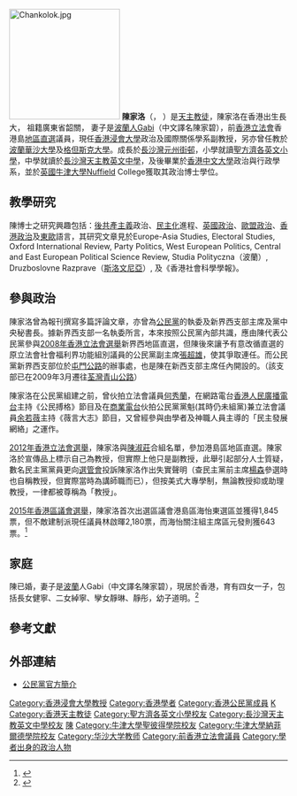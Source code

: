 {{not|陳家樂}}
{{Otheruses|陳家洛 (書劍恩仇錄)|subject=[[香港浸會大學|香港浸會大學]]政治及國際關係學系副教授|other=金庸小說的人物}}
{{Infobox_officeholder
| honorific-prefix = [[哲學博士|Dr]]
| name = 陳家洛
| native_name = Kenneth Chan Ka-lok
| honorific-suffix = [[哲學博士|博士]]
| image =Kenneth Chan Ka-lok.jpg
| image name = 
| width =
| office = [[File:Legco.svg|20px]] [[香港立法會|香港立法會]][[香港立法會議員列表|議員]]
| constituency = [[香港島選區|香港島]]
| term_start = 2012年10月1日
| term_end = 2016年9月30日
| predecessor1  = [[陳淑莊|陳淑莊]]
| successor1    = [[陳淑莊|陳淑莊]]
| 多數票1 = [[2012年香港立法會選舉|2012年]]：70,475 (21.31%)<br/>名單首位
| now2 = [[公民黨_(香港)|公民黨]]新界西支部主席
| period2 = 2006年－2008年
| now3 = [[公民黨_(香港)|公民黨]]秘書長
| period3 = 2008年－2010年
| now4 = [[公民黨_(香港)|公民黨]]主席
| period4 = 2010年－2012年
| native place = 
| nationality ={{CNHK}}
| date of birth = {{birth_date_and_age|1968|6|12}}
| profession =  大學副教授
| place of birth = {{HKG-1959}}
| party = {{CPHK}}
| educate = [[香港中文大學|香港中文大學]]政治及行政學社會科學學士<br>[[牛津大學|牛津大學]]政治學哲學碩士<br>[[牛津大學|牛津大學]]政治學哲學博士
|alma_mater= [[香港中文大學|香港中文大學]]<br>[[牛津大學|牛津大學]]聖彼得學院<br>[[牛津大學|牛津大學]]納菲爾德學院
|occupation=[[香港立法會|香港立法會]]議員(2012-2016)<br>[[香港浸會大學|香港浸會大學]]政治及國際關係學系副教授

}}

[[File:Chankolok.jpg|200px]]
'''陳家洛'''（{{lang-en|Kenneth Chan Ka-lok}}，{{bd|1968年|6月12日|}} ）是[[羅馬天主教會|天主教徒]]，陳家洛在香港出生長大， 祖籍廣東省韶關， 妻子是[[波蘭人|波蘭人]]Gabi（中文譯名陳家碧），前[[香港立法會|香港立法會]]香港島[[地區直選_(香港)|地區直選]]議員，現任[[香港浸會大學|香港浸會大學]]政治及國際關係學系副教授，另亦曾任教於[[波蘭|波蘭]][[華沙大學|華沙大學]]及[[格但斯克大學|格但斯克大學]]。成長於[[長沙灣|長沙灣]][[元州街邨|元州街邨]]，小學就讀[[聖方濟各英文小學|聖方濟各英文小學]]，中學就讀於[[長沙灣天主教英文中學|長沙灣天主教英文中學]]，及後畢業於[[香港中文大學|香港中文大學]]政治與行政學系，並於[[英國|英國]][[牛津大學|牛津大學]]Nuffield College獲取其政治博士學位。

==教學研究==
陳博士之研究興趣包括：[[後共產主義|後共產主義]]政治、[[民主化|民主化]]進程、[[英國政治|英國政治]]、[[歐盟政治|歐盟政治]]、[[香港政治|香港政治]]及[[東歐|東歐]]語言，其研究文章見於Europe-Asia Studies, Electoral Studies, Oxford International Review, Party Politics, West European Politics, Central and East European Political Science Review, Studia Polityczna（波蘭）, Druzboslovne Razprave（[[斯洛文尼亞|斯洛文尼亞]]）, 及《香港社會科學學報》。

==參與政治==
陳家洛曾為報刊撰寫多篇評論文章，亦曾為[[公民黨_(香港)|公民黨]]的執委及新界西支部主席及黨中央秘書長。據新界西支部一名執委所言，本來按照公民黨內部共識，應由陳代表公民黨參與[[2008年香港立法會選舉|2008年香港立法會選舉]]新界西地區直選，但陳後來讓予有意改循直選的原立法會社會福利界功能組別議員的公民黨副主席[[張超雄|張超雄]]，使其爭取連任。而公民黨新界西支部位於[[屯門公路|屯門公路]]的辦事處，也是陳在新西支部主席任內開設的。（該支部已在2009年3月遷往[[荃灣|荃灣]][[青山公路|青山公路]]）

陳家洛在公民黨組建之前，曾伙拍立法會議員[[何秀蘭|何秀蘭]]，在網路電台[[香港人民廣播電台|香港人民廣播電台]]主持《公民搏格》節目及在[[商業電台|商業電台]]伙拍公民黨黨魁(其時仍未組黨)兼立法會議員[[余若薇|余若薇]]主持《薇言大志》節目，又曾經參與由學者及神職人員主導的「民主發展網絡」之運作。

[[2012年香港立法會選舉|2012年香港立法會選舉]]，陳家洛與[[陳淑莊|陳淑莊]]合組名單，參加港島區地區直選。陳家洛於宣傳品上標示自己為教授，但實際上他只是副教授，此舉引起部分人士質疑，數名民主黨黨員更向[[選舉管理委員會_(香港)|選管會]]投訴陳家洛作出失實聲明（查民主黨前主席[[楊森_(香港)|楊森]]參選時也自稱教授，但實際當時為講師職而已），但按美式大專學制，無論教授抑或助理教授，一律都被尊稱為「教授」。

[[2015年香港區議會選舉|2015年香港區議會選舉]]，陳家洛首次出選區議會港島區海怡東選區並獲得1,845票，但不敵建制派現任議員林啟暉2,180票，而海怡關注組主席區元發則獲643票。<ref>{{Cite web |url=http://hk.apple.nextmedia.com/dc2015/news/hk/54458494 |title=【港島選戰】公民黨陳家洛海怡東落敗 |accessdate=2016-02-29 |archive-date=2016-03-07 |archive-url=https://web.archive.org/web/20160307020148/http://hk.apple.nextmedia.com/dc2015/news/hk/54458494 |dead-url=no }}</ref>

==家庭==
陳已婚，妻子是[[波蘭|波蘭]]人Gabi（中文譯名陳家碧），現居於香港，育有四女一子，包括長女健寧、二女綽寧、孿女靜琳、靜彤，幼子道明。<ref>{{Cite web |url=http://www.kbtw.info/2012/09/blog-post.html |title=陳家洛四千金 |access-date=2012-10-20 |archive-url=https://web.archive.org/web/20120920082135/http://www.kbtw.info/2012/09/blog-post.html |archive-date=2012-09-20 |dead-url=yes }}</ref>

==參考文獻==
{{reflist}}

==外部連結==
*[https://web.archive.org/web/20170403012830/http://www.civicparty.hk/?q=node%2F6706 公民黨官方簡介]

{{start box}}
{{p-post|香港}}
{{s-before|首任}}
{{s-title|{{CPHK}}新界西支部主席|2006-2008}}
{{s-after|[[張超雄|張超雄]]}}
{{s-before|[[鄭宇碩|鄭宇碩]]}}
{{s-title|{{CPHK}}秘書長|2008-2010}}
{{s-after|[[賴仁彪|賴仁彪]]}}
{{s-before|[[關信基|關信基]]}}
{{s-title|{{CPHK}}主席|2010-2012}}
{{s-after|署理：[[吳靄儀|吳靄儀]]<br>正任：[[余若薇|余若薇]]}}
{{end box}}

{{香港特別行政區第五屆立法會議員}}

{{DEFAULTSORT:CHAN陳家洛}}
[[Category:香港浸會大學教授|Category:香港浸會大學教授]]
[[Category:香港學者|Category:香港學者]]
[[Category:香港公民黨成員|Category:香港公民黨成員]]
[[Category:陳姓|K]]
[[Category:香港天主教徒|Category:香港天主教徒]]
[[Category:聖方濟各英文小學校友|Category:聖方濟各英文小學校友]]
[[Category:長沙灣天主教英文中學校友|Category:長沙灣天主教英文中學校友]]
[[Category:香港中文大學校友|陳]]
[[Category:牛津大學聖彼得學院校友|Category:牛津大學聖彼得學院校友]]
[[Category:牛津大學納菲爾德學院校友|Category:牛津大學納菲爾德學院校友]]
[[Category:华沙大学教师|Category:华沙大学教师]]
[[Category:前香港立法會議員|Category:前香港立法會議員]]
[[Category:學者出身的政治人物|Category:學者出身的政治人物]]